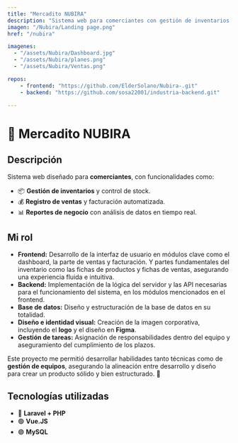 ```yaml
---
title: "Mercadito NUBIRA"
description: "Sistema web para comerciantes con gestión de inventarios, ventas y reportes."
imagen: "/Nubira/Landing page.png"
href: "/nubira"

imagenes:
  - "/assets/Nubira/Dashboard.jpg"
  - "/assets/Nubira/planes.png"
  - "/assets/Nubira/Ventas.png"

repos: 
    - frontend: "https://github.com/ElderSolano/Nubira-.git"
    - backend: "https://github.com/sosa22001/industria-backend.git"

---
```


# 🛒 Mercadito NUBIRA

## Descripción
Sistema web diseñado para **comerciantes**, con funcionalidades como:  
- 📦 **Gestión de inventarios** y control de stock.  
- 💰 **Registro de ventas** y facturación automatizada.  
- 📊 **Reportes de negocio** con análisis de datos en tiempo real.  

## Mi rol

- **Frontend:** Desarrollo de la interfaz de usuario en módulos clave como el dashboard, la parte de ventas y facturación. Y partes fundamentales del inventario como las fichas de productos y fichas de ventas, asegurando una experiencia fluida e intuitiva.  
- **Backend:** Implementación de la lógica del servidor y las API necesarias para el funcionamiento del sistema, en los módulos mencionados en el frontend.  
- **Base de datos:** Diseño y estructuración de la base de datos en su totalidad. 
- **Diseño e identidad visual:** Creación de la imagen corporativa, incluyendo el **logo** y el diseño en **Figma**.  
- **Gestión de tareas:** Asignación de responsabilidades dentro del equipo y aseguramiento del cumplimiento de los plazos.  

Este proyecto me permitió desarrollar habilidades tanto técnicas como de **gestión de equipos**, asegurando la alineación entre desarrollo y diseño para crear un producto sólido y bien estructurado. 🚀

## Tecnologías utilizadas
- 🔵 **Laravel + PHP**  
- 🟢 **Vue.JS**  
- 🟣 **MySQL**  